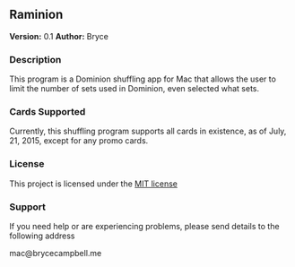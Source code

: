 ==Raminion==

<span style="font-weight:bold">Version:</span> 0.1
<span style="font-weight:bold">Author:</span> Bryce

===Description===

This program is a Dominion shuffling app for Mac that allows the user to limit the number of sets used in Dominion, even selected what sets.

===Cards Supported===

Currently, this shuffling program supports all cards in existence, as of July, 21, 2015, except for any promo cards.

===License===

This project is licensed under the <a href="http://opensource.org/licenses/MIT">MIT license</a>

===Support===

If you need help or are experiencing problems, please send details to the following address

mac@brycecampbell.me
